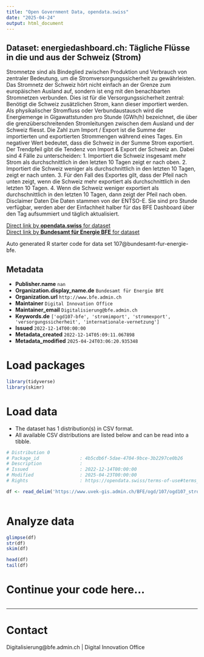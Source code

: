 ```yaml
---
title: "Open Government Data, opendata.swiss"
date: "2025-04-24"
output: html_document
---
```


## Dataset: energiedashboard.ch: Tägliche Flüsse in die und aus der Schweiz (Strom)

Stromnetze sind als Bindeglied zwischen Produktion und Verbrauch von zentraler Bedeutung, um die Stromversorgungssicherheit zu gewährleisten. Das Stromnetz der Schweiz hört nicht einfach an der Grenze zum europäischen Ausland auf, sondern ist eng mit den benachbarten Stromnetzen verbunden. Dies ist für die Versorgungssicherheit zentral: Benötigt die Schweiz zusätzlichen Strom, kann dieser importiert werden. Als physikalischer Stromfluss oder Verbundaustausch wird die Energiemenge in Gigawattstunden pro Stunde (GWh/h) bezeichnet, die über die grenzüberschreitenden Stromleitungen zwischen dem Ausland und der Schweiz fliesst. Die Zahl zum Import / Export ist die Summe der importierten und exportierten Strommengen während eines Tages. Ein negativer Wert bedeutet, dass die Schweiz in der Summe Strom exportiert.  Der Trendpfeil gibt die Tendenz von Import & Export der Schweiz an. Dabei sind 4 Fälle zu unterscheiden: 1. Importiert die Schweiz insgesamt mehr Strom als durchschnittlich in den letzten 10 Tagen zeigt er nach oben. 2. Importiert die Schweiz weniger als durchschnittlich in den letzten 10 Tagen, zeigt er nach unten. 3. Für den Fall des Exportes gilt, dass der Pfeil nach unten zeigt, wenn die Schweiz mehr exportiert als durchschnittlich in den letzten 10 Tagen. 4. Wenn die Schweiz weniger exportiert als durchschnittlich in den letzten 10 Tagen, dann zeigt der Pfeil nach oben. Disclaimer Daten Die Daten stammen von der ENTSO-E. Sie sind pro Stunde verfügbar, werden aber der Einfachheit halber für das BFE Dashboard über den Tag aufsummiert und täglich aktualisiert.

[Direct link by **opendata.swiss** for dataset](https://opendata.swiss/de/dataset/energiedashboard-ch-tagliche-flusse-in-die-und-aus-der-schweiz-strom)<br>
[Direct link by **Bundesamt für Energie BFE** for dataset](https://energiedashboard.ch)

Auto generated R starter code for data set 107@bundesamt-fur-energie-bfe.

## Metadata

- **Publisher.name** `nan`
- **Organization.display_name.de** `Bundesamt für Energie BFE`
- **Organization.url** `http://www.bfe.admin.ch`
- **Maintainer** `Digital Innovation Office`
- **Maintainer_email** `Digitalisierung@bfe.admin.ch`
- **Keywords.de** `['ogd107-bfe', 'stromimport', 'stromexport', 'versorgungssicherheit', 'internationale-vernetzung']`
- **Issued** `2022-12-14T00:00:00`
- **Metadata_created** `2022-12-14T05:09:11.067898`
- **Metadata_modified** `2025-04-24T03:06:20.935348`


# Load packages

```r

library(tidyverse)
library(skimr)

```

# Load data

-   The dataset has 1 distribution(s) in CSV format.
-   All available CSV distributions are listed below and can be read into a tibble.

```r

# Distribution 0
# Package_id               : 4b5cdb6f-5dae-4704-9bce-3b2297ce0b26
# Description              : 
# Issued                   : 2022-12-14T00:00:00
# Modified                 : 2025-04-23T00:00:00
# Rights                   : https://opendata.swiss/terms-of-use#terms_by

df <- read_delim('https://www.uvek-gis.admin.ch/BFE/ogd/107/ogd107_strom_import_export.csv')



```

# Analyze data

```r

glimpse(df)
str(df)
skim(df)

head(df)
tail(df)

```

# Continue your code here...

```r

```

------------------------------------------------------------------------

# Contact

Digitalisierung@bfe.admin.ch | Digital Innovation Office
